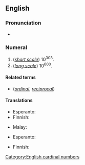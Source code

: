 ==English==
{{wikipedia}}

===Pronunciation===
* {{rhymes|ɪljən|lang=en}}

===Numeral===
{{head|en|numeral|plural|centillions}}

# (''[[w:Long and short scales|short scale]]'') 10<sup>303</sup>.
# (''[[w:Long and short scales|long scale]]'') 10<sup>600</sup>.

====Related terms====
* {{l|en|centillionth}} (''[[ordinal]]'', ''[[reciprocal]]'')

====Translations====
{{trans-top|10<sup>303</sup>}}
* Esperanto: {{t|eo|kvindekiliardo}}
* Finnish: {{t|fi|[[kymmenen]] [[potenssiin]] 303}}
{{trans-mid}}
* Malay: {{t|ms|sentilion}}
{{trans-bottom}}

{{trans-top|10<sup>600</sup>}}
* Esperanto: {{t|eo|centiliono}}
{{trans-mid}}
* Finnish: {{t|fi|sentiljoona}}
{{trans-bottom}}

[[Category:English cardinal numbers]]